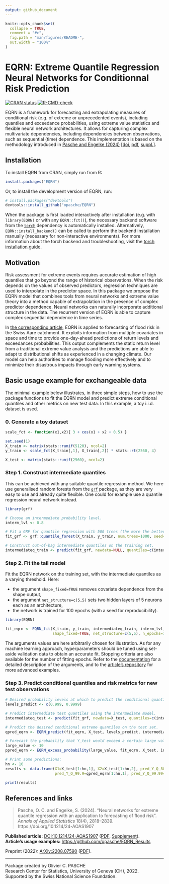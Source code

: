 ```yaml
---
output: github_document
---
```


<!-- README.md is generated from README.Rmd. Please edit that file -->

```r
knitr::opts_chunk$set(
  collapse = TRUE,
  comment = "#>",
  fig.path = "man/figures/README-",
  out.width = "100%"
)
```

# EQRN: Extreme Quantile Regression Neural Networks for Conditionnal Risk Prediction

<!-- badges: start -->
[![CRAN status](https://www.r-pkg.org/badges/version/EQRN)](https://CRAN.R-project.org/package=EQRN)
[![R-CMD-check](https://github.com/opasche/EQRN/actions/workflows/R-CMD-check.yaml/badge.svg)](https://github.com/opasche/EQRN/actions/workflows/R-CMD-check.yaml)
<!-- badges: end -->


EQRN is a framework for forecasting and extrapolating measures of conditional risk (e.g. of extreme or unprecedented events), 
including quantiles and exceedance probabilities, using extreme value statistics and flexible neural network architectures. 
It allows for capturing complex multivariate dependencies, including dependencies between observations, such as sequential (time) dependence.
This implementation is based on the methodology introduced in [Pasche and Engelke (2024)](#references-and-links) 
[[doi](https://doi.org/10.1214/24-AOAS1907), [pdf](https://raw.githubusercontent.com/opasche/EQRN_Results/main/article/24-AOAS1907.pdf), [suppl.](https://raw.githubusercontent.com/opasche/EQRN_Results/main/article/aoas1907suppa.pdf)]. 

## Installation

To install EQRN from CRAN, simply run from R:

``` r
install.packages("EQRN")
```

Or, to install the development version of EQRN, run:

``` r
# install.packages("devtools")
devtools::install_github("opasche/EQRN")
```

When the package is first loaded interactively after installation (e.g. with `library(EQRN)` or with any `EQRN::fct()`), 
the necessary backend software from the [`torch`](https://torch.mlverse.org/) dependency is automatically installed. 
Alternatively, `EQRN::install_backend()` can be called to perform the backend installation manually (necessary for non-interactive environments). 
For more information about the torch backend and troubleshooting, visit the [torch installation guide](https://torch.mlverse.org/docs/articles/installation.html).


## Motivation

Risk assessment for extreme events requires accurate estimation of high quantiles that go beyond the range of historical observations. When the risk depends on the values of observed predictors, regression techniques are used to interpolate in the predictor space. In this package we propose the EQRN model that combines tools from neural networks and extreme value theory into a method capable of extrapolation in the presence of complex predictor dependence. Neural networks can naturally incorporate additional structure in the data. The recurrent version of EQRN is able to capture complex sequential dependence in time series. 

In [the corresponding article](https://doi.org/10.1214/24-AOAS1907), EQRN is applied to forecasting of flood risk in the Swiss Aare catchment. It exploits information from multiple covariates in space and time to provide one-day-ahead predictions of return levels and exceedances probabilities. This output complements the static return level from a traditional extreme value analysis and the predictions are able to adapt to distributional shifts as experienced in a changing climate. Our model can help authorities to manage flooding more effectively and to minimize their disastrous impacts through early warning systems.


## Basic usage example for exchangeable data


The minimal example below illustrates, in three simple steps, how to use the package functions to fit the EQRN model and predict extreme conditional quantiles and other metrics on new test data. In this example, a toy i.i.d. dataset is used.



### 0. Generate a toy dataset

```r
scale_fct <- function(x1,x2){ 3 + cos(x1 + x2 + 0.5) }

set.seed(1)
X_train <- matrix(stats::runif(5120), ncol=2)
y_train <- scale_fct(X_train[,1], X_train[,2]) * stats::rt(2560, 4)

X_test <- matrix(stats::runif(2560), ncol=2)
```


### Step 1. Construct intermediate quantiles

This can be achieved with any suitable quantile regression method. We here use generalised random forests from the [`grf`](https://grf-labs.github.io/grf/) package, as they are very easy to use and already quite flexible. One could for example use a quantile regression neural network instead.

```r
library(grf)

# Choose an intermediate probability level.
interm_lvl <- 0.8

# Fit a GRF for quantile regression with 500 trees (the more the better) on the training set (with a seed for reproducibility).
fit_grf <- grf::quantile_forest(X_train, y_train, num.trees=1000, seed=21)

# Construct out-of-bag intermediate quantiles on the training set.
intermediateq_train <- predict(fit_grf, newdata=NULL, quantiles=c(interm_lvl))$predictions
```


### Step 2. Fit the tail model


Fit the EQRN network on the training set, with the intermediate quantiles as a varying threshold. Here:

- the argument `shape_fixed=TRUE` removes covariate dependence from the shape output,
- the argument `net_structure=c(5,5)` sets two hidden layers of 5 neurons each as an architecture,
- the network is trained for 100 epochs (with a seed for reproducibility).

```r
library(EQRN)

fit_eqrn <- EQRN_fit(X_train, y_train, intermediateq_train, interm_lvl,
                     shape_fixed=TRUE, net_structure=c(5,5), n_epochs=100, seed=42)
```

The arguments values are here arbitrarily chosen for illustration. 
As for any machine learning approach, hyperparameters should be tuned using set-aside validation data to obtain an accurate fit. 
Stopping criteria are also available for the number of fitting epochs. 
Refer to the [documentation](https://opasche.github.io/EQRN/reference/index.html#fitting-eqrn-tail-neural-networks) for a detailed description of the arguments, and to the [article's repository](https://github.com/opasche/EQRN_Results) for more advanced examples. 


### Step 3. Predict conditional quantiles and risk metrics for new test observations

```r
# Desired probability levels at which to predict the conditional quantiles.
levels_predict <- c(0.999, 0.9999)

# Predict intermediate test quantiles using the intermediate model.
intermediateq_test <- predict(fit_grf, newdata=X_test, quantiles=c(interm_lvl))$predictions

# Predict the desired conditional extreme quantiles on the test set.
qpred_eqrn <- EQRN_predict(fit_eqrn, X_test, levels_predict, intermediateq_test)

# Forecast the probability that Y_test would exceed a certain large value.
large_value <- 10
ppred_eqrn <- EQRN_excess_probability(large_value, fit_eqrn, X_test, intermediateq_test)
```


```r
# Print some predictions:
hn <- 10
results <- data.frame(X1=X_test[1:hn,1], X2=X_test[1:hn,2], pred_Y_Q_80=intermediateq_test[1:hn],
                      pred_Y_Q_99.9=qpred_eqrn[1:hn,1], pred_Y_Q_99.99=qpred_eqrn[1:hn,2], Pr_Y_exceed_10=ppred_eqrn[1:hn])

print(results)
```


## References and links

> Pasche, O. C. and Engelke, S. (2024). "Neural networks for extreme quantile regression with an application to forecasting of flood risk". <i>Annals of Applied Statistics</i> 18(4), 2818–2839. https://doi.org/10.1214/24-AOAS1907 

**Published article:** [DOI:10.1214/24-AOAS1907](https://doi.org/10.1214/24-AOAS1907) ([PDF](https://raw.githubusercontent.com/opasche/EQRN_Results/main/article/24-AOAS1907.pdf), [Supplement](https://raw.githubusercontent.com/opasche/EQRN_Results/main/article/aoas1907suppa.pdf)).  
**Article's usage examples:** <https://github.com/opasche/EQRN_Results>

Preprint (2022): [ArXiv:2208.07590](https://arxiv.org/abs/2208.07590) ([PDF](https://arxiv.org/pdf/2208.07590)).  


____

Package created by Olivier C. PASCHE  
Research Center for Statistics, University of Geneva (CH), 2022.  
Supported by the Swiss National Science Foundation.  


